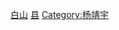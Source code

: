 {{Catnav|頁面分類|...|县级行政区|中国县份|吉林省县份}}
{{Catnav|頁面分類|...|吉林行政区划|吉林县级行政区|吉林省县份}}
{{Catnav|頁面分類|...|吉林市州|吉林地级市|白山|白山行政区划|白山区县市}}

{{catmore|靖宇县|吉林省靖宇县}}
[[Category:吉林省县份|白山]]
[[Category:白山区县市|县]]
[[Category:杨靖宇|Category:杨靖宇]]